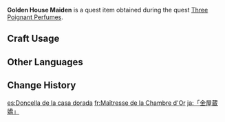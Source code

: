 {{Item Infobox
|id           = 100487
|image        = Item Silk Flower.png
|type         = Quest Items
|description  = [[Silk Flower]]s from which perfume used in the Rite of Parting is made. This originally grew under complex hydrological conditions. Its foliage is abundant, its leaves are evergreen, and its stamen is as fair as a Golden House Maiden.
|source1      = Given during the [[Three Poignant Perfumes]] quest
|related_type = Variant
|related_item = Silk Flower
}}
'''Golden House Maiden''' is a quest item obtained during the quest [[Three Poignant Perfumes]].

==Craft Usage==
{{Craft Usage}}

==Other Languages==
{{Other Languages
|default_hidden = 1
|en      = Golden House Maiden
|zhs     = 「金屋藏娇」
|zhs_rm  = "Jīnwū Cáng Jiāo"
|zht     = 「金屋藏嬌」
|zht_rm  = "Jīnwū Cáng Jiāo"
|ja      = 「金屋蔵嬌」
|ja_rm   = "Kin'okuzoukyou"{{Assumed}}
|ko      = 「금옥장교」
|ko_rm   = "Geumokjanggyo"
|es      = Doncella de la casa dorada
|fr      = Maîtresse de la Chambre d'Or
|ru      = «Золотая мадам»
|th      = "Golden House Mistress"
|th_rm   = 
|vi      = "Kim Ốc Tàng Kiều"
|de      = Geheime Geliebte
|id      = Gadis Rumah Emas
|pt      = Donzela da Casa Dourada
|tr      = Altın Ev Hanımı
|it      = Fanciulla del Palazzo dorato
}}

==Change History==
{{Change History|1.0}}

[[es:Doncella de la casa dorada]]
[[fr:Maîtresse de la Chambre d'Or]]
[[ja:「金屋蔵嬌」]]